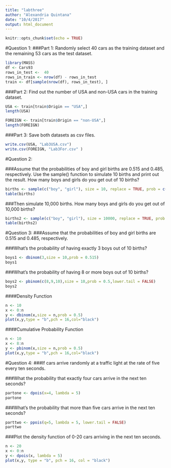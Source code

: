```yaml
---
title: "labthree"
author: "Alexandria Quintana"
date: "10/4/2017"
output: html_document
---
```


```r
knitr::opts_chunk$set(echo = TRUE)
```
#Question 1:
###Part 1: Randomly select 40 cars as the training dataset and the remaining 53 cars as the test dataset. 
```r
library(MASS)
df <- Cars93
rows_in_test <-  40  
rows_in_train <- nrow(df) - rows_in_test 
train <- df[sample(nrow(df), rows_in_test), ] 
```
###Part 2: Find out the number of USA and non-USA cars in the training dataset.
```r
USA <- train[train$Origin == "USA",]
length(USA)

FOREIGN <- train[train$Origin == "non-USA",]
length(FOREIGN)
```
###Part 3: Save both datasets as csv files. 
```r
write.csv(USA, "Lab3USA.csv")
write.csv(FOREIGN, "Lab3For.csv" )

```

#Question 2: 

###Assume that the probabilities of boy and girl births are 0.515 and 0.485, respectively. Use the sample() function to simulate 10 births and print out the result. How many boys and girls do you get out of 10 births? 

```r
births <- sample(c("boy", "girl"), size = 10, replace = TRUE, prob = c(0.515, 0.485))
table(births)   
```

###Then simulate 10,000 births. How many boys and girls do you get out of 10,000 births?
```r
births2 <- sample(c("boy", "girl"), size = 10000, replace = TRUE, prob = c(0.515, 0.485))
table(births2) 
```

#Question 3: 
###Assume that the probabilities of boy and girl births are 0.515 and 0.485, respectively.   

###What’s the probability of having exactly 3 boys out of 10 births?
```r
boys1 <- dbinom(3,size = 10,prob = 0.515)
boys1
```
###What’s the probability of having 8 or more boys out of 10 births?
```r
boys2 <- pbinom(c(8,9,10),size = 10,prob = 0.5,lower.tail = FALSE)
boys2
```
####Density Function
```r
n <- 10
x <- 0:n
y <- dbinom(x,size = n,prob = 0.5)
plot(x,y,type = "b",pch = 16,col="black")
```

####Cumulative Probability Function
```r
n <- 10
x <- 8:n
y <- pbinom(x,size = n,prob = 0.5)
plot(x,y,type = "b",pch = 16,col="black")
```


#Question 4: 
###If cars arrive randomly at a traffic light at the rate of five every ten seconds. 

 
###What the probability that exactly four cars arrive in the next ten seconds?
```r
partone <- dpois(x=4, lambda = 5)
partone
```
###What’s the probability that more than five cars arrive in the next ten seconds? 
```r
parttwo <- ppois(q=5, lambda = 5, lower.tail = FALSE)
parttwo
```
###Plot the density function of 0-20 cars arriving in the next ten seconds.
```r
n <- 20
x <- 0:n
y <- dpois(x, lambda = 5)
plot(x,y, type = "b", pch = 16, col = "black")
```
